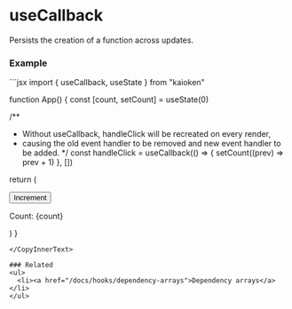 
# useCallback

Persists the creation of a function across updates.

### Example

<CopyInnerText>
```jsx
import { useCallback, useState } from "kaioken"

function App() {
  const [count, setCount] = useState(0)

  /**
   * Without useCallback, handleClick will be recreated on every render,
   * causing the old event handler to be removed and new event handler to be added.
   */
  const handleClick = useCallback(() => {
    setCount((prev) => prev + 1)
  }, [])

  return (
    <div>
      <button onclick={handleClick}>Increment</button>
      <p>Count: {count}</p>
    </div>
  )
}
```
</CopyInnerText>

### Related
<ul>
  <li><a href="/docs/hooks/dependency-arrays">Dependency arrays</a></li>
</ul>